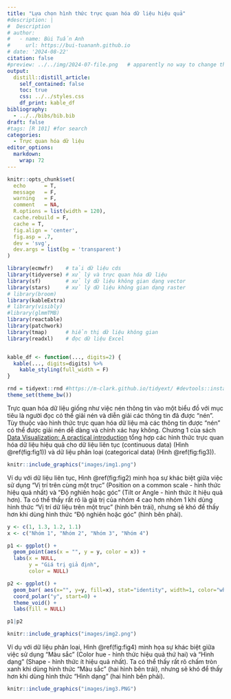 ```yaml
---
title: "Lựa chọn hình thức trực quan hóa dữ liệu hiệu quả"
#description: |
#  Description
# author:
#   - name: Bùi Tuấn Anh
#     url: https://bui-tuananh.github.io
# date: '2024-08-22'
citation: false  
#preview: ../../img/2024-07-file.png   # apparently no way to change the size displayed via css (ignored) or file (stretched)
output:
  distill::distill_article:
    self_contained: false
    toc: true
    css: ../../styles.css
    df_print: kable_df
bibliography:
  - ../../bibs/bib.bib
draft: false
#tags: [R 101] #for search
categories:
  - Trực quan hóa dữ liệu
editor_options: 
  markdown: 
    wrap: 72
---
```


```r
knitr::opts_chunk$set(
  echo      = T, 
  message   = F, 
  warning   = F, 
  comment   = NA,
  R.options = list(width = 120),
  cache.rebuild = F,
  cache = T,
  fig.align = 'center',
  fig.asp = .7,
  dev = 'svg',
  dev.args = list(bg = 'transparent')
)

library(ecmwfr)    # tải dữ liệu cds
library(tidyverse) # xử lý và trực quan hóa dữ liệu
library(sf)        # xử lý dữ liệu không gian dạng vector
library(stars)     # xử lý dữ liệu không gian dạng raster
# library(broom)
library(kableExtra)
# library(visibly)
#library(glmmTMB)
library(reactable)
library(patchwork)
library(tmap)      # hiển thị dữ liệu không gian
library(readxl)    # đọc dữ liệu Excel


kable_df <- function(..., digits=2) {
  kable(..., digits=digits) %>% 
    kable_styling(full_width = F)
}

rnd = tidyext::rnd #https://m-clark.github.io/tidyext/ #devtools::install_github('m-clark/tidyext')
theme_set(theme_bw())
```

Trực quan hóa dữ liệu giống như việc nén thông tin vào một biểu đồ với
mục tiêu là người đọc có thể giải nén và diễn giải các thông tin đã được
"nén". Tùy thuộc vào hình thức trực quan hóa dữ liệu mà các thông tin
được "nén" có thể được giải nén dễ dàng và chính xác hay không. Chương 1
của sách [Data Visualization: A practical
introduction](https://socviz.co/) tổng hợp các hình thức trực quan hóa
dữ liệu hiệu quả cho dữ liệu liên tục (continuous data) (Hình
\@ref(fig:fig1)) và dữ liệu phân loại (categorical data) (Hình
\@ref(fig:fig3)).

```r
knitr::include_graphics("images/img1.png")
```

Ví dụ với dữ liệu liên tục, Hình \@ref(fig:fig2) minh họa sự khác biệt
giữa việc sử dụng "Vị trí trên cùng một trục" (Position on a common
scale - hình thức hiệu quả nhất) và "Độ nghiên hoặc góc" (Tilt or
Angle - hình thức ít hiệu quả hơn). Ta có thể thấy rất rõ là giá trị của
nhóm 4 cao hơn nhóm 1 khi dùng hình thức "Vị trí dữ liệu trên một trục"
(hình bên trái), nhưng sẽ khó để thấy hơn khi dùng hình thức "Độ nghiên
hoặc góc" (hình bên phải).

```r
y <- c(1, 1.3, 1.2, 1.1)
x <- c("Nhóm 1", "Nhóm 2", "Nhóm 3", "Nhóm 4")

p1 <- ggplot() +
  geom_point(aes(x = "", y = y, color = x)) +
  labs(x = NULL,
       y = "Giá trị giả định",
       color = NULL)

p2 <- ggplot() +
  geom_bar( aes(x="", y=y, fill=x), stat="identity", width=1, color="white") +
  coord_polar("y", start=0) +
  theme_void() +
  labs(fill = NULL)

p1|p2
```

```r
knitr::include_graphics("images/img2.png")
```

Ví dụ với dữ liệu phân loại, Hình \@ref(fig:fig4) minh họa sự khác biệt
giữa việc sử dụng "Màu sắc" (Color hue - hình thức hiệu quả thứ hai) và
"Hình dạng" (Shape - hình thức ít hiệu quả nhất). Ta có thể thấy rất rõ
chấm tròn xanh khi dùng hình thức "Màu sắc" (hai hình bên trái), nhưng
sẽ khó để thấy hơn khi dùng hình thức "Hình dạng" (hai hình bên phải).

```r
knitr::include_graphics("images/img3.PNG")
```
